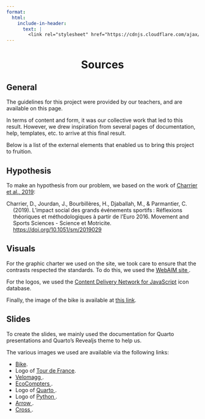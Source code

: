 ```yaml
---
format:
  html:
    include-in-header:
      text: |
        <link rel="stylesheet" href="https://cdnjs.cloudflare.com/ajax/libs/font-awesome/6.5.1/css/all.min.css">
---
```


<div style="text-align: center;">
<h1>Sources <i class="fas fa-book"></i></h1>
</div>

## General

<p class = "text"> The guidelines for this project were provided by our teachers, and are available on this page. </p>

<p class = "text"> In terms of content and form, it was our collective work that led to this result. However, we drew inspiration from several pages of documentation, help, templates, etc. to arrive at this final result. </p>

<p class = "text"> Below is a list of the external elements that enabled us to bring this project to fruition. </p>

## Hypothesis 

<p class = "text"> To make an hypothesis from our problem, we based on the work of <a href="https://www.researchgate.net/publication/337445763_L'impact_social_des_grands_evenements_sportifs_reflexions_theoriques_et_methodologiques_a_partir_de_l'Euro_2016">Charrier et al., 2019</a>:</p>

<p style="text-indent: -1.25em; margin-left: 1.25em;">
Charrier, D., Jourdan, J., Bourbillères, H., Djaballah, M., & Parmantier, C. (2019). L’impact social des grands événements sportifs : Réflexions théoriques et méthodologiques à partir de l’Euro 2016. Movement and Sports Sciences - Science et Motricite. <a href="https://doi.org/10.1051/sm/2019029">https://doi.org/10.1051/sm/2019029</a> </p>

## Visuals

<p class = "text"> For the graphic charter we used on the site, we took care to ensure that the contrasts respected the standards. To do this, we used the <a href="https://webaim.org/resources/contrastchecker/">WebAIM site </a>. </p>

<p class = "text"> For the logos, we used the <a href="https://cdnjs.cloudflare.com/ajax/libs/font-awesome/6.5.1/css/all.min.css">Content Delivery Network for JavaScript</a> icon database. </p>

<p class = "text"> Finally, the image of the bike is available at <a href="https://www.google.com/search?sca_esv=360d606574466e04&rlz=1C5CHFA_enFR1134FR1134&sxsrf=ADLYWIJhYTFJLd0NF5EToQkXKb7MY35KIg:1733495181608&q=v%C3%A9lo+logo&udm=2&fbs=AEQNm0CbCVgAZ5mWEJDg6aoPVcBgTlosgQSuzBMlnAdio07UCJQtmEkU6i-_BMZgWHB0gXBsp1FOhasv23lx-35-QOCWgwy8Ub06ZphwlpTwKltvFFk4jK7vaMxDVszuY0JzJdQK4U73ddOZJPIt5I7j71nfikGYErW4w3LNAyjwyoUIJVWYbc7iGg1NtY_JBWjlPnrzjW5m&sa=X&ved=2ahUKEwi3zZPkrJOKAxV0_rsIHUbAOgcQtKgLegQIGRAB&biw=1920&bih=958&dpr=1#vhid=ZR3j4T-lFtaujM&vssid=mosaic">this link</a>. </p>

## Slides

<p class = "text"> To create the slides, we mainly used the documentation for Quarto presentations and Quarto's Revealjs theme to help us. </p>

<p class = "text"> The various images we used are available via the following links: </p>

<ul class = "text">
  <li> <a href="https://www.google.com/search?sca_esv=360d606574466e04&rlz=1C5CHFA_enFR1134FR1134&sxsrf=ADLYWIJhYTFJLd0NF5EToQkXKb7MY35KIg:1733495181608&q=v%C3%A9lo+logo&udm=2&fbs=AEQNm0CbCVgAZ5mWEJDg6aoPVcBgTlosgQSuzBMlnAdio07UCJQtmEkU6i-_BMZgWHB0gXBsp1FOhasv23lx-35-QOCWgwy8Ub06ZphwlpTwKltvFFk4jK7vaMxDVszuY0JzJdQK4U73ddOZJPIt5I7j71nfikGYErW4w3LNAyjwyoUIJVWYbc7iGg1NtY_JBWjlPnrzjW5m&sa=X&ved=2ahUKEwi3zZPkrJOKAxV0_rsIHUbAOgcQtKgLegQIGRAB&biw=1920&bih=958&dpr=1#vhid=ZR3j4T-lFtaujM&vssid=mosaic">Bike</a>. </li>
  <li> Logo of <a href="https://www.google.com/search?sca_esv=360d606574466e04&rlz=1C5CHFA_enFR1134FR1134&sxsrf=ADLYWII5VWunyUuekumwZJeZ7Q0r0uOzqQ:1733496067922&q=logo+tour+de+france+2023&udm=2&fbs=AEQNm0CbCVgAZ5mWEJDg6aoPVcBgTlosgQSuzBMlnAdio07UCFdb4kkCZQx4-ERIk5vUh0ggofzXKAnOWLfX3LfiEpOL2lI_mlPUigdiia8nmBZbO_yX9CN1MMw7UaHLgtmwzNgBw2uhdh4J9JOT94ha1qhst7mDZJr3ZGsR1mkn9ltQ3ayUUiRdkn9aalJBgv1A66x6ANB3&sa=X&sqi=2&ved=2ahUKEwi4iOSKsJOKAxWKUUEAHV1PNrMQtKgLegQIFBAB&biw=1920&bih=958&dpr=1#vhid=VX_ukA1-c_7EbM&vssid=mosaic">Tour de France</a>. </li>
  <li> <a href= "https://www.google.com/search?sca_esv=72f134593c210a2c&rlz=1C5CHFA_enFR1134FR1134&sxsrf=ADLYWIJ0W3RHutDfuDw1qZavxRWVvI8cTQ:1733668536189&q=v%C3%A9lomagg+montpellier+donn%C3%A9es&udm=2&fbs=AEQNm0CbCVgAZ5mWEJDg6aoPVcBgTlosgQSuzBMlnAdio07UCFdb4kkCZQx4-ERIk5vUh0ggofzXKAnOWLfX3LfiEpOLrAl49AVGOlYs1ifBO2LLkKBS1YTux-p_gUoyztF6wWCIzAeOgP13GuSmkrTDm8ZkFNycic2OBe0rFjZazRsh39DNSd0&sa=X&sqi=2&ved=2ahUKEwiMxIfKspiKAxUfaEEAHRfpALgQtKgLegQIGBAB&biw=1920&bih=958&dpr=1#vhid=CTbH5z1Meo6IEM&vssid=mosaic" > Velomagg </a>. </li>
  <li> <a href= "https://www.google.com/search?sca_esv=72f134593c210a2c&rlz=1C5CHFA_enFR1134FR1134&sxsrf=ADLYWIJMRPGpwCzoZUK252HY0i-mPeTWIg:1733668677639&q=ecocompteur+montpellier&udm=2&fbs=AEQNm0CbCVgAZ5mWEJDg6aoPVcBgTlosgQSuzBMlnAdio07UCFdb4kkCZQx4-ERIk5vUh0ggofzXKAnOWLfX3LfiEpOL2lI_mlPUigdiia8nmBZbO8brp0rc-n6-Vr7XlVYWJuz8Ty8XrzGsET_ZbZqV1TN70aIZRoLVLyVtE9l8bmfUK9uHiClw5RojQbM5iwSfKN1wUPC3&sa=X&ved=2ahUKEwiH-cCNs5iKAxU-h_0HHezwLowQtKgLegQIFBAB&biw=1920&bih=958&dpr=1#vhid=GtdhASLXhFXcVM&vssid=mosaic" > EcoCompters </a>. </li>
  <li> Logo of <a href= "https://www.google.com/search?sca_esv=72f134593c210a2c&rlz=1C5CHFA_enFR1134FR1134&sxsrf=ADLYWIKbvqYk1jPNubvOSnuszwNRZtSMzA:1733669413529&q=quarto+logo&udm=2&fbs=AEQNm0CbCVgAZ5mWEJDg6aoPVcBgTlosgQSuzBMlnAdio07UCJQtmEkU6i-_BMZgWHB0gXBsp1FOhasv23lx-35-QOCWgwy8Ub06ZphwlpTwKltvFFk4jK7vaMxDVszuY0JzJdQK4U73ddOZJPIt5I7j71nfikGYErW4w3LNAyjwyoUIJVWYbc7iGg1NtY_JBWjlPnrzjW5m&sa=X&ved=2ahUKEwionLTstZiKAxW98rsIHRzzHSQQtKgLegQIGxAB&biw=1920&bih=958&dpr=1#vhid=jgNWdvRPq_mGwM&vssid=mosaic" > Quarto </a>. </li>
  <li> Logo of <a href= "https://www.google.com/search?q=python+logo&sca_esv=72f134593c210a2c&rlz=1C5CHFA_enFR1134FR1134&udm=2&biw=1920&bih=958&sxsrf=ADLYWIJvlIY3k0wbxEvhb9p4J9R-QpB7_w%3A1733669440780&ei=QLJVZ9WVL6Dj7_UPvp7n-Ag&ved=0ahUKEwjVtbP5tZiKAxWg8bsIHT7PGY8Q4dUDCBA&uact=5&oq=python+logo&gs_lp=EgNpbWciC3B5dGhvbiBsb2dvMgUQABiABDIFEAAYgAQyBRAAGIAEMgUQABiABDIFEAAYgAQyBRAAGIAEMgUQABiABDIFEAAYgAQyBBAAGB4yBBAAGB5I4AhQ4gJYtQdwAXgAkAEAmAFRoAHuAqoBATW4AQPIAQD4AQGYAgagAoEDwgINEAAYgAQYsQMYQxiKBcICBhAAGAcYHsICChAAGIAEGEMYigXCAggQABiABBixA8ICDhAAGIAEGLEDGIMBGIoFwgIEEAAYA5gDAIgGAZIHATagB_cX&sclient=img#vhid=xOBC4kliSKCGwM&vssid=mosaic" > Python </a>. </li>
  <li> <a href= "https://www.google.com/search?sca_esv=72f134593c210a2c&rlz=1C5CHFA_enFR1134FR1134&sxsrf=ADLYWIIV6cVga5ECrfkBSFhfBc6wIdo3jQ:1733669738135&q=fl%C3%A8che&udm=2&fbs=AEQNm0CbCVgAZ5mWEJDg6aoPVcBgTlosgQSuzBMlnAdio07UCJQtmEkU6i-_BMZgWHB0gXBsp1FOhasv23lx-35-QOCW29mlVRlid8Kf_yHZgErmroOAl6jUc9HHkkkH6_CBc7hpIE9QiogFYvQMVDNW7jvnPwf6uiYKzNvoSv--odQuqnMaEU-xOujezx-GrXEN7RvQ9Zuv&sa=X&sqi=2&ved=2ahUKEwi00JiHt5iKAxUIVUEAHSlqDgoQtKgLegQIFRAB&biw=1920&bih=958&dpr=1#vhid=snECqKTOIc002M&vssid=mosaic" > Arrow </a>. </li>
  <li> <a href= "https://www.google.com/search?q=croix+annulation+noire+sans+fond&sca_esv=8f55730a6f25802f&rlz=1C5CHFA_enFR1134FR1134&udm=2&biw=1920&bih=958&sxsrf=ADLYWILG-9jbT0pwyfaxSPPLXmO9uQe8XA%3A1733670852009&ei=xLdVZ7kFqv_v9Q_3t--xDQ&ved=0ahUKEwi596mau5iKAxWq_7sIHffbO9YQ4dUDCBA&uact=5&oq=croix+annulation+noire+sans+fond&gs_lp=EgNpbWciIGNyb2l4IGFubnVsYXRpb24gbm9pcmUgc2FucyBmb25kSIYKUOgBWKEJcAF4AJABAJgBSKABrAWqAQIxMLgBA8gBAPgBAZgCAKACAJgDAIgGAZIHAKAHwgM&sclient=img#vhid=kvrT1AdiPDd7eM&vssid=mosaic" > Cross </a>. </li>
</ul>

